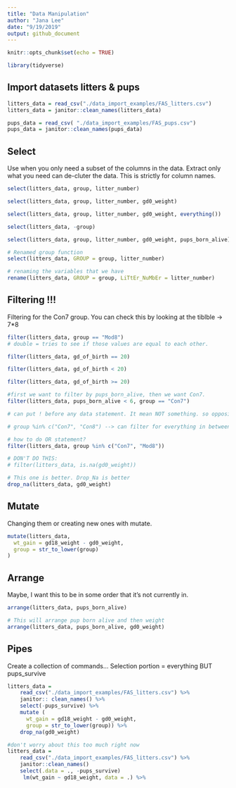 ```yaml
---
title: "Data Manipulation"
author: "Jana Lee"
date: "9/19/2019"
output: github_document
---
```


```r
knitr::opts_chunk$set(echo = TRUE)

library(tidyverse)
```

## Import datasets litters & pups

```r
litters_data = read_csv("./data_import_examples/FAS_litters.csv")
litters_data = janitor::clean_names(litters_data)

pups_data = read_csv( "./data_import_examples/FAS_pups.csv")
pups_data = janitor::clean_names(pups_data)
```

## Select
Use when you only need a subset of the columns in the data.
Extract only what you need can de-cluter the data. This is strictly for column
names.
```r
select(litters_data, group, litter_number)

select(litters_data, group, litter_number, gd0_weight)

select(litters_data, group, litter_number, gd0_weight, everything())

select(litters_data, -group)

select(litters_data, group, litter_number, gd0_weight, pups_born_alive)

# Renamed group function
select(litters_data, GROUP = group, litter_number)

# renaming the variables that we have 
rename(litters_data, GROUP = group, LiTtEr_NuMbEr = litter_number)

```

## Filtering !!!
Filtering for the Con7 group. You can check this by looking at the tiblble -> 
7*8
```r
filter(litters_data, group == "Mod8")
# double = tries to see if those values are equal to each other.

filter(litters_data, gd_of_birth == 20)

filter(litters_data, gd_of_birth < 20)

filter(litters_data, gd_of_birth >= 20)

#first we want to filter by pups_born_alive, then we want Con7.
filter(litters_data, pups_born_alive < 6, group == "Con7")

# can put ! before any data statement. It mean NOT something. so opposite of what we might want

# group %in% c("Con7", "Con8") --> can filter for everything in between

# how to do OR statement?
filter(litters_data, group %in% c("Con7", "Mod8"))

# DON'T DO THIS:
# filter(litters_data, is.na(gd0_weight))

# This one is better. Drop_Na is better
drop_na(litters_data, gd0_weight)

```

## Mutate
Changing them or creating new ones with mutate.
```r
mutate(litters_data,
  wt_gain = gd18_weight - gd0_weight,
  group = str_to_lower(group)
)
```

## Arrange
Maybe, I want this to be in some order that it's not currently in.
```r
arrange(litters_data, pups_born_alive)

# This will arrange pup born alive and then weight
arrange(litters_data, pups_born_alive, gd0_weight)

```


## Pipes
Create a collection of commands...
Selection portion = everything BUT pups_survive
```r
litters_data = 
    read_csv("./data_import_examples/FAS_litters.csv") %>%
    janitor:: clean_names() %>% 
    select(-pups_survive) %>% 
    mutate (
      wt_gain = gd18_weight - gd0_weight,
      group = str_to_lower(group)) %>% 
    drop_na(gd0_weight)
```

```r
#don't worry about this too much right now
litters_data = 
    read_csv("./data_import_examples/FAS_litters.csv") %>%
    janitor::clean_names()
    select(.data = ., -pups_survive)
     lm(wt_gain ~ gd18_weight, data = .) %>%
```









